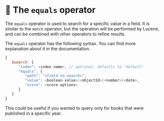 # 📘 The `equals` operator

The `equals` operator is used to search for a specific value in a field. It is similar to the `match` operator, but the operation will be performed by Lucene, and can be combined with other operators to refine results.

The `equals` operator has the following syntax. You can find more explanation about it in the <Link to="">documentation</Link>.

```js
{
   $search: {
      "index": <index name>, // optional, defaults to "default"
      "equals": {
         "path": "<field-to-search>",
         "value": <boolean-value>|<objectId>|<number>|<date>,
         "score": <score-options>
      }
   }
}
```

This could be useful if you wanted to query only for books that were published in a specific year.
